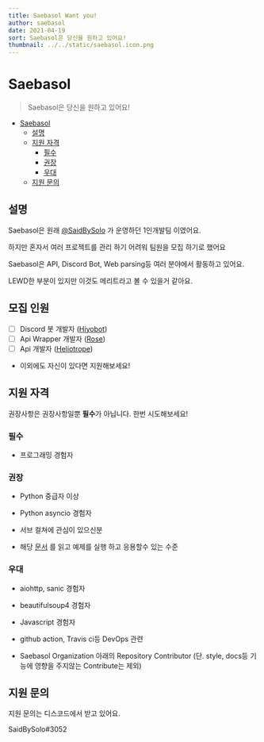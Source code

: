 ```yaml
---
title: Saebasol Want you!
author: saebasol
date: 2021-04-19
sort: Saebasol은 당신을 원하고 있어요!
thumbnail: ../../static/saebasol.icon.png
---
```


# Saebasol

> Saebasol은 당신을 원하고 있어요!

- [Saebasol](#saebasol)
  - [설명](#설명)
  - [지원 자격](#지원-자격)
    - [필수](#필수)
    - [권장](#권장)
    - [우대](#우대)
  - [지원 문의](#지원-문의)

## 설명

Saebasol은 원래 [@SaidBySolo](https://github.com/SaidBySolo) 가 운영하던 1인개발팀 이였어요.

하지만 혼자서 여러 프로젝트를 관리 하기 어려워 팀원을 모집 하기로 했어요

Saebasol은 API, Discord Bot, Web parsing등 여러 분야에서 활동하고 있어요.

LEWD한 부분이 있지만 이것도 메리트라고 볼 수 있을거 같아요.

## 모집 인원

- [ ] Discord 봇 개발자 ([Hiyobot](https://github.com/Saebasol/Hiyobot))
- [ ] Api Wrapper 개발자 ([Rose](https://github.com/Saebasol/Rose))
- [ ] Api 개발자 ([Heliotrope](https://github.com/Saebasol/Heliotrope))
- 이외에도 자신이 있다면 지원해보세요!

## 지원 자격

권장사항은 권장사항일뿐 **필수**가 아닙니다. 한번 시도해보세요!

### 필수

- 프로그래밍 경험자

### 권장

- Python 중급자 이상

- Python asyncio 경험자

- 서브 컬쳐에 관심이 있으신분

- 해당 [문서](https://github.com/Saebasol/rabbit-ark/wiki/Script) 를 읽고 예제를 실행 하고 응용할수 있는 수준

### 우대

- aiohttp, sanic 경험자
- beautifulsoup4 경험자

- Javascript 경험자

- github action, Travis ci등 DevOps 관련

- Saebasol Organization 아래의 Repository Contributor (단. style, docs등 기능에 영향을 주지않는 Contribute는 제외)

## 지원 문의

지원 문의는 디스코드에서 받고 있어요.

SaidBySolo#3052
